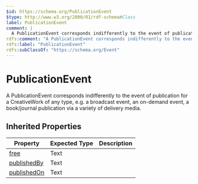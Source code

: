 ```yaml
---
$id: https://schema.org/PublicationEvent
$type: http://www.w3.org/2000/01/rdf-schema#Class
label: PublicationEvent
comment: |
  A PublicationEvent corresponds indifferently to the event of publication for a CreativeWork of any type, e.g. a broadcast event, an on-demand event, a book/journal publication via a variety of delivery media.
rdfs:comment: "A PublicationEvent corresponds indifferently to the event of publication for a CreativeWork of any type, e.g. a broadcast event, an on-demand event, a book/journal publication via a variety of delivery media."
rdfs:label: "PublicationEvent"
rdfs:subClassOf: "https://schema.org/Event"
---
```


# PublicationEvent

A PublicationEvent corresponds indifferently to the event of publication for a CreativeWork of any type, e.g. a broadcast event, an on-demand event, a book/journal publication via a variety of delivery media.

## Inherited Properties

| Property | Expected Type | Description |
| --- | --- | --- |
| [free](https://schema.org/free) | Text |  |
| [publishedBy](https://schema.org/publishedBy) | Text |  |
| [publishedOn](https://schema.org/publishedOn) | Text |  |
